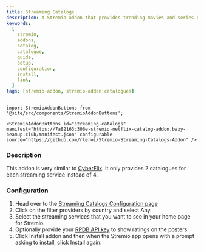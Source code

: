 ```yaml
---
title: Streaming Catalogs
description: A Stremio addon that provides trending movies and series on Netflix, HBO Max, Disney+, Apple TV+ and more. Configure to choose your favourite services.
keywords:
  [
    stremio,
    addons,
    catalog,
    catalogue,
    guide,
    setup,
    configuration,
    install,
    link,
  ]
tags: [stremio-addon, stremio-addon:catalogues]
---
```


```mdx-code-block
import StremioAddonButtons from '@site/src/components/StremioAddonButtons';

<StremioAddonButtons id="streaming-catalogs" manifest="https://7a82163c306e-stremio-netflix-catalog-addon.baby-beamup.club/manifest.json" configurable source="https://github.com/rleroi/Stremio-Streaming-Catalogs-Addon" />
```

<h3>Description</h3>

This addon is very similar to [CyberFlix](/stremio/addons/cyberflix). It only provides 2 catalogues for each streaming service instead of 4.

<h3>Configuration</h3>

1. Head over to the [Streaming Catalogs Configuration page](https://7a82163c306e-stremio-netflix-catalog-addon.baby-beamup.club/)
2. Click on the filter providers by country and select Any.
3. Select the streaming services that you want to see in your home page for Stremio.
4. Optionally provide your [RPDB API key](/stremio/faq#how-do-i-obtain-a-rpdb-api-key) to show ratings on the posters.
5. Click Install addon and then when the Stremio app opens with a prompt asking to install, click Install again.
